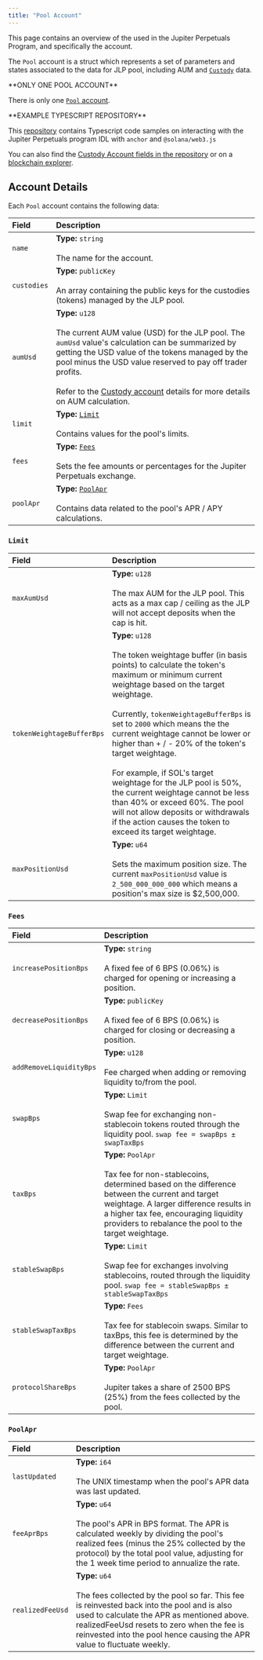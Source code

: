 ```yaml
---
title: "Pool Account"
---
```


This page contains an overview of the  used in the Jupiter Perpetuals Program, and specifically the  account.

The `Pool` account is a struct which represents a set of parameters and states associated to the data for JLP pool, including AUM and [`Custody`](/docs/perps/custody-account) data.

<Info>
  **ONLY ONE POOL ACCOUNT**

  There is only one [`Pool` account](https://solscan.io/account/5BUwFW4nRbftYTDMbgxykoFWqWHPzahFSNAaaaJtVKsq).
</Info>

<Tip>
  **EXAMPLE TYPESCRIPT REPOSITORY**

  This [repository](https://github.com/julianfssen/jupiter-perps-anchor-idl-parsing) contains Typescript code samples on interacting with the Jupiter Perpetuals program IDL with `anchor` and `@solana/web3.js`

  You can also find the [Custody Account fields in the repository](https://github.com/julianfssen/jupiter-perps-anchor-idl-parsing/blob/1a0b5dc71081958895691047a9aa8ba51d2a8765/src/idl/jupiter-perpetuals-idl.ts#L2699) or on a [blockchain explorer](https://solscan.io/account/PERPHjGBqRHArX4DySjwM6UJHiR3sWAatqfdBS2qQJu#anchorProgramIdl).
</Tip>

## Account Details

Each `Pool` account contains the following data:

| Field       | Description                                                                                                                                                                                                                                                                                                                                      |
| :---------- | :----------------------------------------------------------------------------------------------------------------------------------------------------------------------------------------------------------------------------------------------------------------------------------------------------------------------------------------------- |
| `name`      | **Type:** `string` <br/><br/> The name for the account.                                                                                                                                                                                                                                                                                                     |
| `custodies` | **Type:** `publicKey` <br/><br/> An array containing the public keys for the custodies (tokens) managed by the JLP pool.                                                                                                                                                                                                                                    |
| `aumUsd`    | **Type:** `u128` <br/><br/> The current AUM value (USD) for the JLP pool. The `aumUsd` value's calculation can be summarized by getting the USD value of the tokens managed by the pool minus the USD value reserved to pay off trader profits. <br/> <br/>Refer to the [Custody account](/docs/perps/custody-account) details for more details on AUM calculation. |
| `limit`     | **Type:** [`Limit`](#limit) <br/><br/> Contains values for the pool's limits.                                                                                                                                                                                                                                                                               |
| `fees`      | **Type:** [`Fees`](#fees) <br/><br/> Sets the fee amounts or percentages for the Jupiter Perpetuals exchange.                                                                                                                                                                                                                                               |
| `poolApr`   | **Type:** [`PoolApr`](#poolapr) <br/><br/> Contains data related to the pool's APR / APY calculations.                                                                                                                                                                                                                                                      |

### `Limit`

| Field                     | Description                                                                                                                                                                                                                                                                                                                                                                                                                                                                                                                                                                  |
| :------------------------- | :---------------------------------------------------------------------------------------------------------------------------------------------------------------------------------------------------------------------------------------------------------------------------------------------------------------------------------------------------------------------------------------------------------------------------------------------------------------------------------------------------------------------------------------------------------------------------- |
| `maxAumUsd`               | **Type:** `u128` <br/><br/> The max AUM for the JLP pool. This acts as a max cap / ceiling as the JLP will not accept deposits when the cap is hit.                                                                                                                                                                                                                                                                                                                                                                                                                                     |
| `tokenWeightageBufferBps` | **Type:** `u128` <br/><br/> The token weightage buffer (in basis points) to calculate the token's maximum or minimum current weightage based on the target weightage. <br/><br/> Currently, `tokenWeightageBufferBps` is set to `2000` which means the the current weightage cannot be lower or higher than + / - 20% of the token's target weightage. <br/><br/> For example, if SOL's target weightage for the JLP pool is 50%, the current weightage cannot be less than 40% or exceed 60%. The pool will not allow deposits or withdrawals if the action causes the token to exceed its target weightage. |
| `maxPositionUsd`          | **Type:** `u64` <br/><br/> Sets the maximum position size. The current `maxPositionUsd` value is `2_500_000_000_000` which means a position's max size is $2,500,000.                                                                                                                                                                                                                                                                                                                                                                                                                   |

### `Fees`

| Field                   | Description                                                                                                                                                                                                                                                   |
| :----------------------- | :------------------------------------------------------------------------------------------------------------------------------------------------------------------------------------------------------------------------------------------------------------- |
| `increasePositionBps`   | **Type:** `string` <br/><br/> A fixed fee of 6 BPS (0.06%) is charged for opening or increasing a position.                                                                                                                                                              |
| `decreasePositionBps`   | **Type:** `publicKey` <br/><br/> A fixed fee of 6 BPS (0.06%) is charged for closing or decreasing a position.                                                                                                                                                           |
| `addRemoveLiquidityBps` | **Type:** `u128` <br/><br/> Fee charged when adding or removing liquidity to/from the pool.                                                                                                                                                                              |
| `swapBps`               | **Type:** `Limit` <br/><br/> Swap fee for exchanging non-stablecoin tokens routed through the liquidity pool. `swap fee = swapBps ± swapTaxBps`                                                                                                                          |
| `taxBps`                | **Type:** `PoolApr` <br/><br/> Tax fee for non-stablecoins, determined based on the difference between the current and target weightage. A larger difference results in a higher tax fee, encouraging liquidity providers to rebalance the pool to the target weightage. |
| `stableSwapBps`         | **Type:** `Limit` <br/><br/> Swap fee for exchanges involving stablecoins, routed through the liquidity pool. `swap fee = stableSwapBps ± stableSwapTaxBps`                                                                                                              |
| `stableSwapTaxBps`      | **Type:** `Fees` <br/><br/> Tax fee for stablecoin swaps. Similar to taxBps, this fee is determined by the difference between the current and target weightage.                                                                                                          |
| `protocolShareBps`      | **Type:** `PoolApr` <br/><br/> Jupiter takes a share of 2500 BPS (25%) from the fees collected by the pool.                                                                                                                                                              |

### `PoolApr`

| Field            | Description                                                                                                                                                                                                                                                                        |
| :--------------- | :--------------------------------------------------------------------------------------------------------------------------------------------------------------------------------------------------------------------------------------------------------------------------------- |
| `lastUpdated`    | **Type:** `i64` <br/><br/> The UNIX timestamp when the pool's APR data was last updated.                                                                                                                                                                                                      |
| `feeAprBps`      | **Type:** `u64` <br/><br/> The pool's APR in BPS format. The APR is calculated weekly by dividing the pool's realized fees (minus the 25% collected by the protocol) by the total pool value, adjusting for the 1 week time period to annualize the rate.                                     |
| `realizedFeeUsd` | **Type:** `u64` <br/><br/> The fees collected by the pool so far. This fee is reinvested back into the pool and is also used to calculate the APR as mentioned above. realizedFeeUsd resets to zero when the fee is reinvested into the pool hence causing the APR value to fluctuate weekly. |
